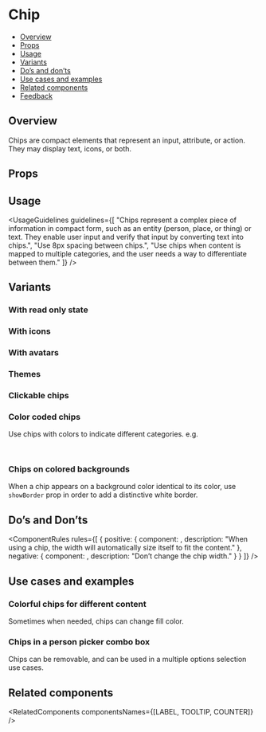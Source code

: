 
<Meta of={ChipsStories} />

# Chip

- [Overview](#overview)
- [Props](#props)
- [Usage](#usage)
- [Variants](#variants)
- [Do’s and don’ts](#dos-and-donts)
- [Use cases and examples](#use-cases-and-examples)
- [Related components](#related-components)
- [Feedback](#feedback)

## Overview

Chips are compact elements that represent an input, attribute, or action. They may display text, icons, or both.

<Canvas of={ChipsStories.Overview} />

## Props

<PropsTable />

## Usage

<UsageGuidelines
  guidelines={[
    "Chips represent a complex piece of information in compact form, such as an entity (person, place, or thing) or text. They enable user input and verify that input by converting text into chips.",
    "Use 8px spacing between chips.",
    "Use chips when content is mapped to multiple categories, and the user needs a way to differentiate between them."
  ]}
/>

<TipLabel />

## Variants

### With read only state

<Canvas of={ChipsStories.ChipsWithReadOnlyState} />

### With icons

<Canvas of={ChipsStories.ChipsWithIcons} />

### With avatars

<Canvas of={ChipsStories.ChipsWithAvatars} />

### Themes

<Canvas of={ChipsStories.Themes} />

### Clickable chips

<Canvas of={ChipsStories.Clickable} />

### Color coded chips

Use chips with colors to indicate different categories.
e.g.

```jsx
<Chips label="GRASS_GREEN" color="grass_green" />
```

<Canvas of={ChipsStories.ChipsPalette} />

### Chips on colored backgrounds

When a chip appears on a background color identical to its color, use `showBorder` prop in order to add a distinctive white border.

<Canvas of={ChipsStories.OnColor} />

## Do’s and Don’ts

<ComponentRules
  rules={[
    {
      positive: {
        component: <Chips label="Jason Tal" readOnly />,
        description: "When using a chip, the width will automatically size itself to fit the content."
      },
      negative: {
        component: <Chips label="This is a chip" className="monday-storybook-chips_chip-padding" readOnly />,
        description: "Don’t change the chip width."
      }
    }
  ]}
/>

## Use cases and examples

### Colorful chips for different content

Sometimes when needed, chips can change fill color.

<Canvas of={ChipsStories.ColorfulChipsForDifferentContent} />

### Chips in a person picker combo box

Chips can be removable, and can be used in a multiple options selection use cases.

<Canvas of={ChipsStories.ChipsInAPersonPickerComboBox} />

## Related components

<RelatedComponents componentsNames={[LABEL, TOOLTIP, COUNTER]} />

